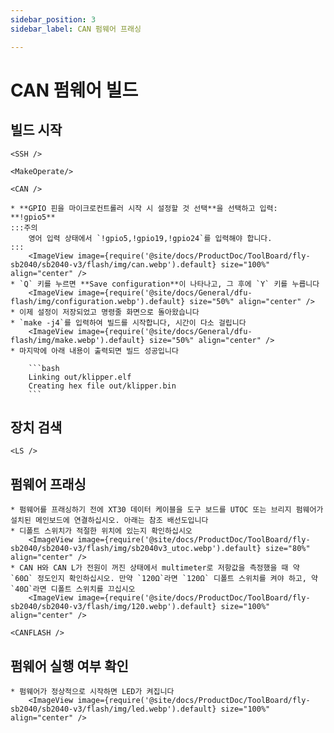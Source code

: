 ```yaml
---
sidebar_position: 3
sidebar_label: CAN 펌웨어 프래싱

---
```




# CAN 펌웨어 빌드

## 빌드 시작

    <SSH />

    <MakeOperate/>

    <CAN />

    * **GPIO 핀을 마이크로컨트롤러 시작 시 설정할 것 선택**을 선택하고 입력: **!gpio5**
    :::주의
        영어 입력 상태에서 `!gpio5,!gpio19,!gpio24`를 입력해야 합니다.
    :::
        <ImageView image={require('@site/docs/ProductDoc/ToolBoard/fly-sb2040/sb2040-v3/flash/img/can.webp').default} size="100%" align="center" />
    * `Q` 키를 누르면 **Save configuration**이 나타나고, 그 후에 `Y` 키를 누릅니다
        <ImageView image={require('@site/docs/General/dfu-flash/img/configuration.webp').default} size="50%" align="center" />
    * 이제 설정이 저장되었고 명령줄 화면으로 돌아왔습니다
    * `make -j4`를 입력하여 빌드를 시작합니다, 시간이 다소 걸립니다
        <ImageView image={require('@site/docs/General/dfu-flash/img/make.webp').default} size="50%" align="center" />
    * 마지막에 아래 내용이 출력되면 빌드 성공입니다

        ```bash
        Linking out/klipper.elf
        Creating hex file out/klipper.bin
        ```

## 장치 검색

    <LS />


## 펌웨어 프래싱

    * 펌웨어를 프래싱하기 전에 XT30 데이터 케이블을 도구 보드를 UTOC 또는 브리지 펌웨어가 설치된 메인보드에 연결하십시오. 아래는 참조 배선도입니다
    * 디폴트 스위치가 적절한 위치에 있는지 확인하십시오
        <ImageView image={require('@site/docs/ProductDoc/ToolBoard/fly-sb2040/sb2040-v3/flash/img/sb2040v3_utoc.webp').default} size="80%" align="center" />
    * CAN H와 CAN L가 전원이 꺼진 상태에서 multimeter로 저항값을 측정했을 때 약 `60Ω` 정도인지 확인하십시오. 만약 `120Ω`라면 `120Ω` 디폴트 스위치를 켜야 하고, 약 `40Ω`라면 디폴트 스위치를 끄십시오
        <ImageView image={require('@site/docs/ProductDoc/ToolBoard/fly-sb2040/sb2040-v3/flash/img/120.webp').default} size="100%" align="center" />

    <CANFLASH />

## 펌웨어 실행 여부 확인

    * 펌웨어가 정상적으로 시작하면 LED가 켜집니다
        <ImageView image={require('@site/docs/ProductDoc/ToolBoard/fly-sb2040/sb2040-v3/flash/img/led.webp').default} size="100%" align="center" />
